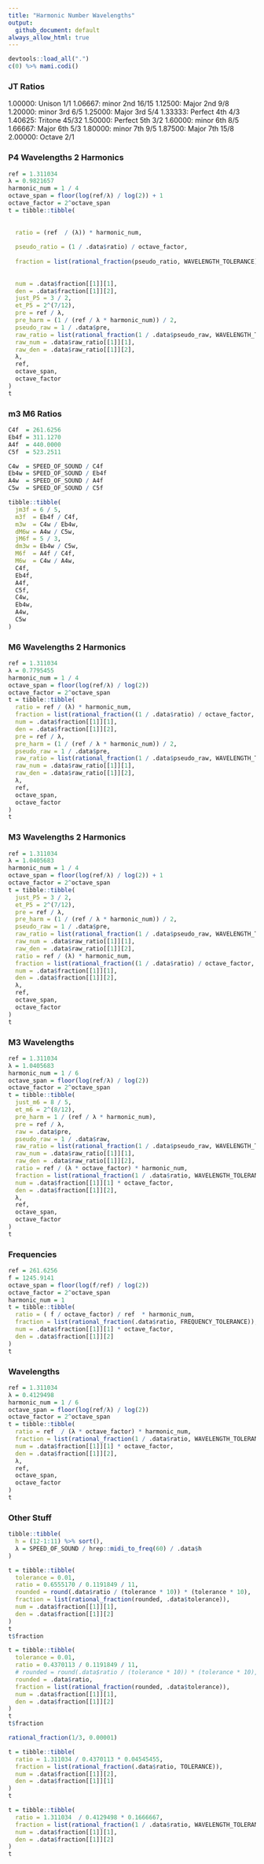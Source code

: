 ```yaml
---
title: "Harmonic Number Wavelengths"
output:
  github_document: default
always_allow_html: true
---
```


```r
devtools::load_all(".")
c(0) %>% mami.codi()
```

### JT Ratios
1.00000: Unison       1/1
1.06667: minor 2nd    16/15
1.12500: Major 2nd    9/8
1.20000: minor 3rd    6/5
1.25000: Major 3rd    5/4
1.33333: Perfect 4th  4/3
1.40625: Tritone      45/32
1.50000: Perfect 5th  3/2
1.60000: minor 6th    8/5
1.66667: Major 6th    5/3
1.80000: minor 7th    9/5
1.87500: Major 7th    15/8
2.00000: Octave       2/1

### P4 Wavelengths 2 Harmonics
```r
ref = 1.311034
λ = 0.9821657
harmonic_num = 1 / 4
octave_span = floor(log(ref/λ) / log(2)) + 1
octave_factor = 2^octave_span
t = tibble::tibble(
  
  
  ratio = (ref  / (λ)) * harmonic_num,
  
  pseudo_ratio = (1 / .data$ratio) / octave_factor,
  
  fraction = list(rational_fraction(pseudo_ratio, WAVELENGTH_TOLERANCE)),
  
  
  num = .data$fraction[[1]][1],
  den = .data$fraction[[1]][2],
  just_P5 = 3 / 2,
  et_P5 = 2^(7/12),
  pre = ref / λ,
  pre_harm = (1 / (ref / λ * harmonic_num)) / 2,
  pseudo_raw = 1 / .data$pre,
  raw_ratio = list(rational_fraction(1 / .data$pseudo_raw, WAVELENGTH_TOLERANCE)),
  raw_num = .data$raw_ratio[[1]][1],
  raw_den = .data$raw_ratio[[1]][2],
  λ,
  ref,
  octave_span,
  octave_factor
)
t
```

### m3 M6 Ratios
```r
C4f  = 261.6256
Eb4f = 311.1270
A4f  = 440.0000
C5f  = 523.2511

C4w  = SPEED_OF_SOUND / C4f
Eb4w = SPEED_OF_SOUND / Eb4f
A4w  = SPEED_OF_SOUND / A4f
C5w  = SPEED_OF_SOUND / C5f

tibble::tibble(
  jm3f = 6 / 5,
  m3f  = Eb4f / C4f,
  m3w  = C4w / Eb4w,
  dM6w = A4w / C5w,
  jM6f = 5 / 3,
  dm3w = Eb4w / C5w,
  M6f  = A4f / C4f,
  M6w  = C4w / A4w,
  C4f,
  Eb4f,
  A4f,
  C5f,
  C4w,
  Eb4w,
  A4w,
  C5w
)
```

### M6 Wavelengths 2 Harmonics
```r
ref = 1.311034
λ = 0.7795455
harmonic_num = 1 / 4
octave_span = floor(log(ref/λ) / log(2))
octave_factor = 2^octave_span
t = tibble::tibble(
  ratio = ref / (λ) * harmonic_num,
  fraction = list(rational_fraction((1 / .data$ratio) / octave_factor, WAVELENGTH_TOLERANCE)),
  num = .data$fraction[[1]][1],
  den = .data$fraction[[1]][2],
  pre = ref / λ,
  pre_harm = (1 / (ref / λ * harmonic_num)) / 2,
  pseudo_raw = 1 / .data$pre,
  raw_ratio = list(rational_fraction(1 / .data$pseudo_raw, WAVELENGTH_TOLERANCE)),
  raw_num = .data$raw_ratio[[1]][1],
  raw_den = .data$raw_ratio[[1]][2],
  λ,
  ref,
  octave_span,
  octave_factor
)
t
```

### M3 Wavelengths 2 Harmonics
```r
ref = 1.311034
λ = 1.0405683
harmonic_num = 1 / 4
octave_span = floor(log(ref/λ) / log(2)) + 1
octave_factor = 2^octave_span
t = tibble::tibble(
  just_P5 = 3 / 2,
  et_P5 = 2^(7/12),
  pre = ref / λ,
  pre_harm = (1 / (ref / λ * harmonic_num)) / 2,
  pseudo_raw = 1 / .data$pre,
  raw_ratio = list(rational_fraction(1 / .data$pseudo_raw, WAVELENGTH_TOLERANCE)),
  raw_num = .data$raw_ratio[[1]][1],
  raw_den = .data$raw_ratio[[1]][2],
  ratio = ref / (λ) * harmonic_num,
  fraction = list(rational_fraction((1 / .data$ratio) / octave_factor, WAVELENGTH_TOLERANCE)),
  num = .data$fraction[[1]][1],
  den = .data$fraction[[1]][2],
  λ,
  ref,
  octave_span,
  octave_factor
)
t
```

### M3 Wavelengths
```r
ref = 1.311034
λ = 1.0405683
harmonic_num = 1 / 6
octave_span = floor(log(ref/λ) / log(2))
octave_factor = 2^octave_span
t = tibble::tibble(
  just_m6 = 8 / 5,
  et_m6 = 2^(8/12),
  pre_harm = 1 / (ref / λ * harmonic_num),
  pre = ref / λ,
  raw = .data$pre,
  pseudo_raw = 1 / .data$raw,
  raw_ratio = list(rational_fraction(1 / .data$pseudo_raw, WAVELENGTH_TOLERANCE)),
  raw_num = .data$raw_ratio[[1]][1],
  raw_den = .data$raw_ratio[[1]][2],
  ratio = ref / (λ * octave_factor) * harmonic_num,
  fraction = list(rational_fraction(1 / .data$ratio, WAVELENGTH_TOLERANCE)),
  num = .data$fraction[[1]][1] * octave_factor,
  den = .data$fraction[[1]][2],
  λ,
  ref,
  octave_span,
  octave_factor
)
t
```

### Frequencies
```r
ref = 261.6256
f = 1245.9141
octave_span = floor(log(f/ref) / log(2))
octave_factor = 2^octave_span
harmonic_num = 1
t = tibble::tibble(
  ratio = ( f / octave_factor) / ref  * harmonic_num,
  fraction = list(rational_fraction(.data$ratio, FREQUENCY_TOLERANCE)),
  num = .data$fraction[[1]][1] * octave_factor,
  den = .data$fraction[[1]][2]
)
t
```

### Wavelengths
```r
ref = 1.311034
λ = 0.4129498
harmonic_num = 1 / 6
octave_span = floor(log(ref/λ) / log(2))
octave_factor = 2^octave_span
t = tibble::tibble(
  ratio = ref  / (λ * octave_factor) * harmonic_num,
  fraction = list(rational_fraction(1 / .data$ratio, WAVELENGTH_TOLERANCE)),
  num = .data$fraction[[1]][1] * octave_factor,
  den = .data$fraction[[1]][2],
  λ,
  ref,
  octave_span,
  octave_factor
)
t
```

### Other Stuff

```r
tibble::tibble(
  h = (12-1:11) %>% sort(),
  λ = SPEED_OF_SOUND / hrep::midi_to_freq(60) / .data$h
)
```

```r
t = tibble::tibble(
  tolerance = 0.01,
  ratio = 0.6555170 / 0.1191849 / 11,
  rounded = round(.data$ratio / (tolerance * 10)) * (tolerance * 10),
  fraction = list(rational_fraction(rounded, .data$tolerance)),
  num = .data$fraction[[1]][1],
  den = .data$fraction[[1]][2]
)
t
t$fraction
```
```r
t = tibble::tibble(
  tolerance = 0.01,
  ratio = 0.4370113 / 0.1191849 / 11,
  # rounded = round(.data$ratio / (tolerance * 10)) * (tolerance * 10),
  rounded = .data$ratio,
  fraction = list(rational_fraction(rounded, .data$tolerance)),
  num = .data$fraction[[1]][1],
  den = .data$fraction[[1]][2]
)
t
t$fraction
```
```r
rational_fraction(1/3, 0.00001)
```
```r
t = tibble::tibble(
  ratio = 1.311034 / 0.4370113 * 0.04545455,
  fraction = list(rational_fraction(.data$ratio, TOLERANCE)),
  num = .data$fraction[[1]][2],
  den = .data$fraction[[1]][1]
)
t
```
```r
t = tibble::tibble(
  ratio = 1.311034  / 0.4129498 * 0.1666667,
  fraction = list(rational_fraction(1 / .data$ratio, WAVELENGTH_TOLERANCE)),
  num = .data$fraction[[1]][1],
  den = .data$fraction[[1]][2]
)
t
```
